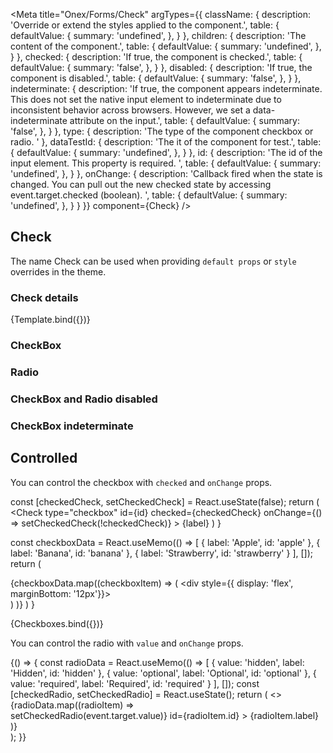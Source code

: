 
<Meta
    title="Onex/Forms/Check"
    argTypes={{
        className: {
            description: 'Override or extend the styles applied to the component.',
            table: {
                defaultValue: {
                    summary: 'undefined',
                },
            }
        },
        children: {
            description: 'The content of the component.',
            table: {
                defaultValue: {
                    summary: 'undefined',
                },
            }
        },
        checked: {
            description: 'If true, the component is checked.',
            table: {
                defaultValue: {
                    summary: 'false',
                },
            }
        },
        disabled: {
            description: 'If true, the component is disabled.',
            table: {
                defaultValue: {
                    summary: 'false',
                },
            }
        },
        indeterminate: {
            description: 'If true, the component appears indeterminate. This does not set the native input element to indeterminate due to inconsistent behavior across browsers. However, we set a data-indeterminate attribute on the input.',
            table: {
                defaultValue: {
                    summary: 'false',
                },
            }
        },
        type: {
            description: 'The type of the component checkbox or radio. '
        },
        dataTestId: {
            description: 'The it of the component for test.',
            table: {
                defaultValue: {
                    summary: 'undefined',
                },
            }
        },
        id: {
            description: 'The id of the input element. This property is required. ',
            table: {
                defaultValue: {
                    summary: 'undefined',
                },
            }
        },
        onChange: {
            description: 'Callback fired when the state is changed. You can pull out the new checked state by accessing event.target.checked (boolean). ',
            table: {
                defaultValue: {
                    summary: 'undefined',
                },
            }
        }
    }}
    component={Check}
/>


## Check

The name Check can be used when providing `default props` or `style` overrides in the theme.

### Check details
<Canvas>
    <Story
        name="Demo"
        args={{
            size: 'sm',
            type: 'checkbox',
            children: 'Label text',
            className: 'custom-badge',
            dataTestId: 'text-badge-id',
        }}>
        {Template.bind({})}
    </Story>
</Canvas>

<ArgsTable story="Demo" />

### CheckBox

<Canvas>
    <Story name="Checkbox" story={stories.Checkbox} />
    <Story name="CheckboxWithLabel" story={stories.CheckboxWithLabel} />
</Canvas>

### Radio

<Canvas>
    <Story name="Radio" story={stories.Radio} />
    <Story name="RadioWithLabel" story={stories.RadioWithLabel} />
</Canvas>

### CheckBox and Radio disabled

<Canvas>
    <Story name="CheckboxCheckedDisabled" story={stories.CheckboxCheckedDisabled} />
    <Story name="CheckboxDisabledWithLabel" story={stories.CheckboxDisabledWithLabel} />
    <Story name="RadioCheckedDisabled" story={stories.RadioCheckedDisabled} />
    <Story name="RadioDisabledWithLabel" story={stories.RadioDisabledWithLabel} />
</Canvas>

### CheckBox indeterminate

<Canvas>
    <Story name="CheckboxIndeterminate" story={stories.CheckboxIndeterminate} />
    <Story name="CheckboxIndeterminateDisabled" story={stories.CheckboxIndeterminateDisabled} />
</Canvas>

## Controlled
You can control the checkbox with ```checked``` and ```onChange``` props.

  const [checkedCheck, setCheckedCheck] = React.useState(false);
  return (
    <Check
      type="checkbox"
      id={id}
      checked={checkedCheck}
      onChange={() => setCheckedCheck(!checkedCheck)}
    >
      {label}
    </Check>
  )
}

  const checkboxData = React.useMemo(() => [
    {
      label: 'Apple',
      id: 'apple'
    },
    {
      label: 'Banana',
      id: 'banana'
    },
    {
      label: 'Strawberry',
      id: 'strawberry'
    }
  ], []);
  return (
      <div>
        {checkboxData.map((checkboxItem) => (
            <div style={{ display: 'flex', marginBottom: '12px'}}>
              <CustomCheck
                id={checkboxItem.id}
                label={checkboxItem.label}
              />
            </div>
          )
        )}
      </div>
  )
}

<Canvas>
  <Story name="Controlled checkbox">
    {Checkboxes.bind({})}
  </Story>
</Canvas>

You can control the radio with ```value``` and ```onChange``` props.

<Canvas>
  <Story name="Controlled radio">
    {() => {
      const radioData = React.useMemo(() => [
        {
          value: 'hidden',
          label: 'Hidden',
          id: 'hidden'
        },
        {
          value: 'optional',
          label: 'Optional',
          id: 'optional'
        },
        {
          value: 'required',
          label: 'Required',
          id: 'required'
        }
      ], []);
      const [checkedRadio, setCheckedRadio] = React.useState();
      return (
        <>
          <div>
            {radioData.map((radioItem) =>
              <div style={{ display: 'flex', marginBottom: '12px'}}>
                <Check
                  type="radio"
                  value={radioItem.value}
                  checked={checkedRadio === radioItem.value}
                  onChange={(event) => setCheckedRadio(event.target.value)}
                  id={radioItem.id}
                >
                  {radioItem.label}
                </Check>
              </div>)}
          </div>
        </>
      );
    }}
  </Story>
</Canvas>
